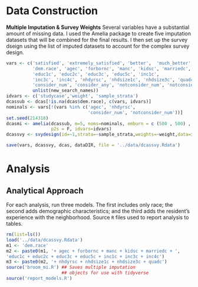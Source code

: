 # Data Construction

**Multiple Imputation & Survey Weights**
Several variables have a substantial amount of missing data. I used the Amelia package to create five imputation datasets that will be combined for the final results. I then set up the survey dseign using the list of imputed datasets to account for the complex survey design.

```{r weights}
vars <- c('satisfied', 'extremely_satisfied', 'better',  'much_better',
          'dem.race', 'agec', 'forbornc', 'manc', 'kidsc', 'marriedc',
          'educ1c', 'educ2c', 'educ3c', 'educ5c', 'inc1c',
          'inc3c', 'inc4c', 'nhdyrsc', 'nhdsize1c', 'nhdsize3c', 'quadc',
          'consider_num', 'consider_any', 'notconsider_num', 'notconsider_any',
          unlist(new_search_names))
idvars <- c('studycase','weight', 'sample_strata')
dcassub <- dcas[!is.na(dcas$dem.race), c(vars, idvars)]
nominals <- vars[!(vars %in% c('agec', 'nhdyrsc', 
                               'consider_num', 'notconsider_num'))]
set.seed(214318)
dcasmi <- amelia(dcassub, m=5, noms=nominals, emburn = c (500 , 500) , 
                 p2s = F, idvars=idvars)
dcassvy <- svydesign(id=~1,strata=~sample_strata,weights=~weight,data=imputationList(dcasmi$imputations))

save(vars, dcassvy, dcas, dataDIR, file = '../data/dcassvy.Rdata')
```

# Analysis
## Analytical Approach
For each analysis, run three models. The first includes only race; the second adds demographic characteristics; and the third adds the resident's experience with the neighborhood. Source `R` files used to report analysis to tables.

```{r setup-analysis-environment}
rm(list=ls())
load('../data/dcassvy.Rdata')
m1 <- 'dem.race'
m2 <- paste0(m1, '+ agec + forbornc + manc + kidsc + marriedc + ',
'educ1c + educ2c + educ3c + educ5c + inc1c + inc3c + inc4c')
m3 <- paste0(m2, '+ nhdyrsc + nhdsize1c + nhdsize3c + quadc')
source('broom_mi.R') ## Saves multiple imputation
                     ## objects for use with tidyverse
source('report_models.R')
```


